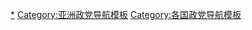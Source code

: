 {{Navbox
 | name   = 斯里兰卡政党
 | title  = {{flagicon|Sri Lanka}} [[斯里兰卡政党列表|斯里兰卡政党]] 
|listclass = hlist
 | group1 = [[斯里兰卡人民自由联盟]]
 | list1  =
* [[全锡兰穆斯林大会党]]
* [[锡兰工人大会党]]
* [[斯里兰卡共产党]]
* [[民族解放人民党]]
* [[伊拉姆人民民主党]]
* [[伊拉姆学生革命组织]]
* [[国民遗产党]]
* [[兰卡平等社会党]]
* [[自由党 (斯里兰卡)|自由党]]
* [[人民统一阵线]]
* [[民族自由阵线]]
* [[僧伽罗大地之子伟大合意党]]
* [[斯里兰卡自由党]]
* [[斯里兰卡人民党]]
* [[斯里兰卡穆斯林大会]]
* [[泰米尔猛虎人民解放组织]]
* [[高地人民阵线]]
 | group2 = [[统一国民阵线]]
 | list2  =
* [[统一国民党]]
 | group3 = [[泰米尔民族联盟]] 
 | list3  =
* [[伊拉姆人民革命解放阵线]] (苏雷什派)
* [[泰米尔民族联盟]]
* [[泰米尔伊拉姆解放组织]]
 | group4 = [[民族人民力量]]
 | list4  =
* [[人民解放阵线 (斯里兰卡)|人民解放阵线]]
 | group5 = 议会外政党
 | list5  =
* [[人民自由阵线]]
* [[锡兰共产党（毛主义）]]
* [[锡兰民主统一联盟]]
* [[民主党 (斯里兰卡)|民主党]]
* [[民主人民阵线]]
* [[民主人民解放阵线]]
* [[伊拉姆民族民主解放阵线]]
* [[伊拉姆人民革命解放阵线]] (帕德马纳巴派)
* [[左翼解放阵线]]
** [[民主左翼阵线 (斯里兰卡)|民主左翼阵线]]
** [[国民民主运动 (斯里兰卡)|国民民主運動]]
** [[新平等社会党]]
** 新民主党
* [[革命工人党 (斯里兰卡)|革命工人党]]
* [[社会主义平等党 (斯里兰卡)|社会主义平等党]]
* [[斯里兰卡社会党]]
* [[泰米尔民族人民阵线]] ([[全锡兰泰米尔大会]])
* [[泰米尔联合解放阵线]]
* [[联合社会党 (斯里兰卡)|联合社会党]]
* [[前线社会党]]
 | belowclass = hlist
 | below = 
* [[Portal:政治|政治专题]]
* [[各国执政党列表]]
* [[斯里兰卡政治]]
}}<noinclude>
[[Category:斯里兰卡政党|*]]
[[Category:亚洲政党导航模板]]
[[Category:各国政党导航模板]]
</noinclude>